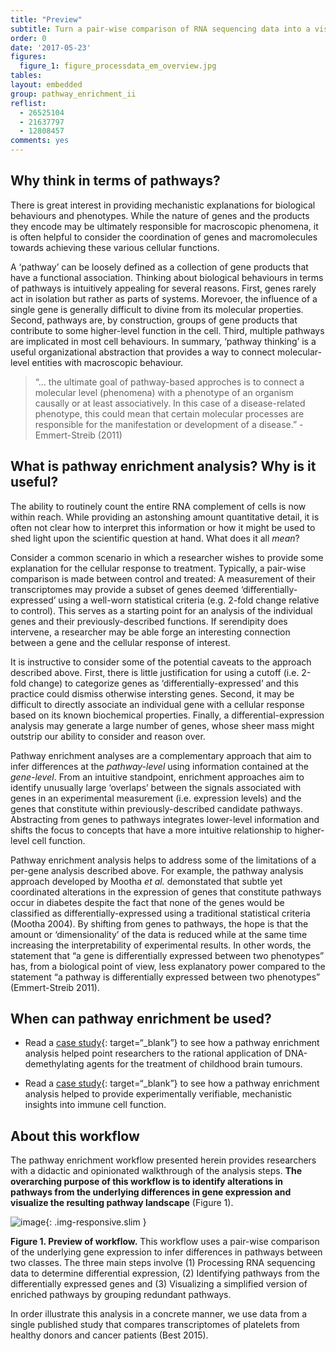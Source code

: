 ```yaml
---
title: "Preview"
subtitle: Turn a pair-wise comparison of RNA sequencing data into a visual landscape of altered pathways.
order: 0
date: '2017-05-23'
figures:
  figure_1: figure_processdata_em_overview.jpg
tables:
layout: embedded
group: pathway_enrichment_ii
reflist:
  - 26525104
  - 21637797
  - 12808457
comments: yes
---
```


## Why think in terms of pathways?

There is great interest in providing mechanistic explanations for biological behaviours and phenotypes. While the nature of genes and the products they encode may be ultimately responsible for macroscopic phenomena, it is often helpful to consider the coordination of genes and macromolecules towards achieving these various cellular functions.

A 'pathway' can be loosely defined as a collection of gene products that have a functional association. Thinking about biological behaviours in terms of pathways is intuitively appealing for several reasons. First, genes rarely act in isolation but rather as parts of systems. Morevoer, the influence of a single gene is generally difficult to divine from its molecular properties. Second, pathways are, by construction, groups of gene products that contribute to some higher-level function in the cell. Third, multiple pathways are implicated in most cell behaviours. In summary, 'pathway thinking' is a useful organizational abstraction that provides a way to connect molecular-level entities with macroscopic behaviour.

> "... the ultimate goal of pathway-based approches is to connect a molecular level (phenomena) with a phenotype of an organism causally or at least associatively. In this case of a disease-related phenotype, this could mean that certain molecular processes are responsible for the manifestation or development of a disease."
> - Emmert-Streib (2011)

## What is pathway enrichment analysis? Why is it useful?

The ability to routinely count the entire RNA complement of cells is now within reach. While providing an astonshing amount quantitative detail, it is often not clear how to interpret this information or how it might be used to shed light upon the scientific question at hand. What does it all *mean*?

Consider a common scenario in which a researcher wishes to provide some explanation for the cellular response to treatment. Typically, a pair-wise comparison is made between control and treated: A measurement of their transcriptomes may provide a subset of genes deemed 'differentially-expressed' using a well-worn statistical criteria (e.g. 2-fold change relative to control). This serves as a starting point for an analysis of the individual genes and their previously-described functions. If serendipity does intervene, a researcher may be able forge an interesting connection between a gene and the cellular response of interest.

It is instructive to consider some of the potential caveats to the approach described above. First, there is little justification for using a cutoff (i.e. 2-fold change) to categorize genes as 'differentially-expressed' and this practice could dismiss otherwise intersting genes. Second, it may be difficult to directly associate an individual gene with a cellular response based on its known biochemical properties. Finally, a differential-expression analysis may generate a large number of genes, whose sheer mass might outstrip our ability to consider and reason over.

Pathway enrichment analyses are a complementary approach that aim to infer differences at the *pathway-level* using information contained at the *gene-level*. From an intuitive standpoint, enrichment approaches aim to identify unusually large 'overlaps' between the signals associated with genes in an experimental measurement (i.e. expression levels) and the genes that constitute within previously-described candidate pathways. Abstracting from genes to pathways integrates lower-level information and shifts the focus to concepts that have a more intuitive relationship to higher-level cell function.

Pathway enrichment analysis helps to address some of the limitations of a per-gene analysis described above. For example, the pathway analysis approach developed by Mootha *et al.* demonstated that subtle yet coordinated alterations in the expression of genes that constitute pathways occur in diabetes despite the fact that none of the genes would be classified as differentially-expressed using a traditional statistical criteria (Mootha 2004). By shifting from genes to pathways, the hope is that the amount or 'dimensionality' of the data is reduced while at the same time increasing the interpretability of experimental results. In other words, the statement that "a gene is differentially expressed between two phenotypes" has, from a biological point of view, less explanatory power compared to the statement "a pathway is differentially expressed between two phenotypes" (Emmert-Streib 2011).

## When can pathway enrichment be used?

- Read a [case study]({{site.baseurl}}/case_studies/enrichment_analysis/2014-02-mack/){: target="_blank"} to see how a pathway enrichment analysis helped point researchers to the rational application of DNA-demethylating agents for the treatment of childhood brain tumours.

- Read a [case study]({{site.baseurl}}/case_studies/enrichment_analysis/2016-09-chinen/){: target="_blank"} to see how a pathway enrichment analysis helped to provide experimentally verifiable, mechanistic insights into immune cell function.

## About this workflow

The pathway enrichment workflow presented herein provides researchers with a didactic and opinionated walkthrough of the analysis steps. **The overarching purpose of this workflow is to identify alterations in pathways from the underlying differences in gene expression and visualize the resulting pathway landscape** (Figure 1).

![image]({{ site.baseurl }}/{{ site.media_root }}{{ page.id }}/{{ page.figures.figure_1 }}){: .img-responsive.slim }
<div class="figure-legend well well-lg text-justify">
  <strong>Figure 1. Preview of workflow.</strong> This workflow uses a pair-wise comparison of the underlying gene expression to infer differences in pathways between two classes. The three main steps involve (1) Processing RNA sequencing data to determine differential expression, (2) Identifying pathways from the differentially expressed genes and (3) Visualizing a simplified version of enriched pathways by grouping redundant pathways.
</div>

In order illustrate this analysis in a  concrete manner, we use data from a single published study that compares transcriptomes of platelets from healthy donors and cancer patients (Best 2015).
